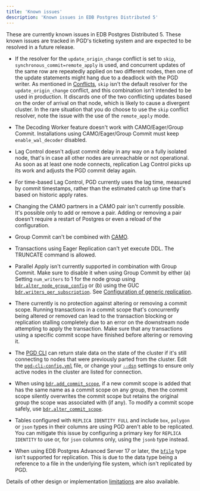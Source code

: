 ```yaml
---
title: 'Known issues'
description: 'Known issues in EDB Postgres Distributed 5'
---
```


These are currently known issues in EDB Postgres Distributed 5. 
These known issues are tracked in PGD's
ticketing system and are expected to be resolved in a future
release.

-   If the resolver for the `update_origin_change` conflict
    is set to `skip`, `synchronous_commit=remote_apply` is used, and
    concurrent updates of the same row are repeatedly applied on two
    different nodes, then one of the update statements might hang due
    to a deadlock with the PGD writer. As mentioned in
    [Conflicts](conflict-management/conflicts/), `skip` isn't the default
    resolver for the `update_origin_change` conflict, and this
    combination isn't intended to be used in production. It discards
    one of the two conflicting updates based on the order of arrival
    on that node, which is likely to cause a divergent cluster.
    In the rare situation that you do choose to use the `skip`
    conflict resolver, note the issue with the use of the
    `remote_apply` mode.

-   The Decoding Worker feature doesn't work with CAMO/Eager/Group Commit.
Installations using CAMO/Eager/Group Commit must keep `enable_wal_decoder` disabled.

-   Lag Control doesn't adjust commit delay in any way on a fully isolated node, that's in case all other nodes are unreachable or not operational. 
As soon as at least one node connects, replication Lag Control picks up its work and adjusts the PGD commit delay again.

-   For time-based Lag Control, PGD currently uses the lag time, measured by commit timestamps, rather than the estimated catch up time that's based on historic apply rates.

-   Changing the CAMO partners in a CAMO pair isn't currently possible.
It's possible only to add or remove a pair.
Adding or removing a pair doesn't require a restart of Postgres or even a reload of the configuration.

-   Group Commit can't be combined with [CAMO](commit-scopes/camo/). 

-   Transactions using Eager Replication can't yet execute DDL. The TRUNCATE command is allowed.

-   Parallel Apply isn't currently supported in combination with Group Commit. Make sure to disable it when using Group Commit by either (a) Setting `num_writers` to 1 for the node group using [`bdr.alter_node_group_config`](/pgd/latest/reference/nodes-management-interfaces/#bdralter_node_group_config) or (b) using the GUC [`bdr.writers_per_subscription`](/pgd/latest/reference/pgd-settings#bdrwriters_per_subscription). See [Configuration of generic replication](/pgd/latest/reference/pgd-settings#generic-replication).

-   There currently is no protection against altering or removing a commit scope. 
Running transactions in a commit scope that's concurrently being altered or removed can lead to the transaction blocking or replication stalling completely due to an error on the downstream node attempting to apply the transaction.
Make sure that any transactions using a specific commit scope have finished before altering or removing it.

-   The [PGD CLI](cli) can return stale data on the state of the cluster if it's still connecting to nodes that were previously parted from the cluster. 
Edit the [`pgd-cli-config.yml`](cli/configuring_cli/#using-a-configuration-file) file, or change your [`--dsn`](cli/configuring_cli/#using-database-connection-strings-in-the-command-line) settings to ensure only active nodes in the cluster are listed for connection.

-   When using [`bdr.add_commit_scope`](/pgd/latest/reference/functions#bdradd_commit_scope), if a new commit scope is added that has the same name as a commit scope on any group, then the commit scope silently overwrites the commit scope but retains the original group the scope was associated with (if any). 
To modify a commit scope safely, use [`bdr.alter_commit_scope`](/pgd/latest/reference/functions#bdralter_commit_scope).

- Tables configured with `REPLICA IDENTITY FULL` and include `box`, `polygon` or `json` types in their columns are using PGD aren't able to be replicated. 
You can mitigate this issue by configuring a primary key for `REPLICA IDENTITY` to use or, for `json` columns only, using the `jsonb` type instead.

- When using EDB Postgres Advanced Server 17 or later, the [`bfile`](/epas/latest/reference/sql_reference/02_data_types/03a_bfiles/) type isn't supported for replication. This is due to the data type being a reference to a file in the underlying file system, which isn't replicated by PGD.

Details of other design or implementation [limitations](planning/limitations) are also available.
